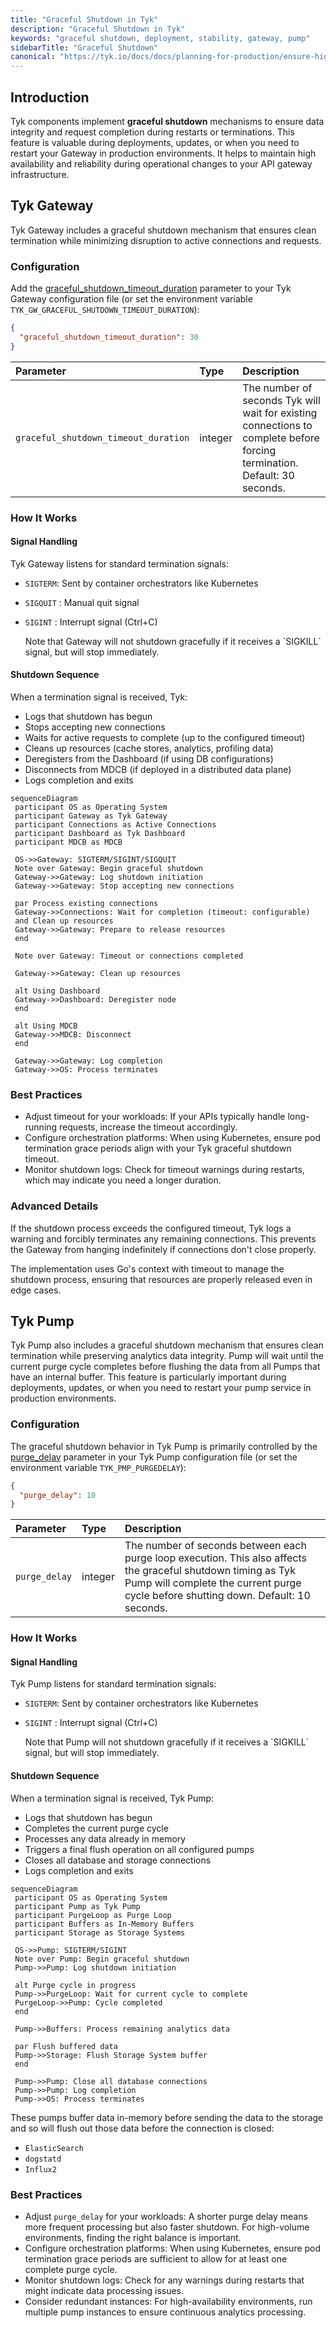 ```yaml
---
title: "Graceful Shutdown in Tyk"
description: "Graceful Shutdown in Tyk"
keywords: "graceful shutdown, deployment, stability, gateway, pump"
sidebarTitle: "Graceful Shutdown"
canonical: "https://tyk.io/docs/docs/planning-for-production/ensure-high-availability/graceful-shutdown"
---
```


## Introduction

Tyk components implement **graceful shutdown** mechanisms to ensure data integrity and request completion during restarts or terminations. This feature is valuable during deployments, updates, or when you need to restart your Gateway in production environments. It helps to maintain high availability and reliability during operational changes to your API gateway infrastructure.

## Tyk Gateway

Tyk Gateway includes a graceful shutdown mechanism that ensures clean termination while minimizing disruption to active connections and requests. 

### Configuration

Add the [graceful_shutdown_timeout_duration](/nightly/docs/tyk-oss-gateway/configuration#graceful_shutdown_timeout_duration) parameter to your Tyk Gateway configuration file (or set the environment variable `TYK_GW_GRACEFUL_SHUTDOWN_TIMEOUT_DURATION`):

```json
{
  "graceful_shutdown_timeout_duration": 30
}
```

| Parameter | Type | Description |
| :----------- | :------ | :------------- |
| `graceful_shutdown_timeout_duration` | integer | The number of seconds Tyk will wait for existing connections to complete before forcing termination. Default: 30 seconds. |

### How It Works

#### Signal Handling

Tyk Gateway listens for standard termination signals:

- `SIGTERM`: Sent by container orchestrators like Kubernetes
- `SIGQUIT` : Manual quit signal
- `SIGINT` : Interrupt signal (Ctrl+C)



    <Note>
    Note that Gateway will not shutdown gracefully if it receives a `SIGKILL` signal, but will stop immediately.
    </Note>

#### Shutdown Sequence

When a termination signal is received, Tyk:

- Logs that shutdown has begun
- Stops accepting new connections
- Waits for active requests to complete (up to the configured timeout)
- Cleans up resources (cache stores, analytics, profiling data)
- Deregisters from the Dashboard (if using DB configurations)
- Disconnects from MDCB (if deployed in a distributed data plane)
- Logs completion and exits

```mermaid
sequenceDiagram
 participant OS as Operating System
 participant Gateway as Tyk Gateway
 participant Connections as Active Connections
 participant Dashboard as Tyk Dashboard
 participant MDCB as MDCB
    
 OS->>Gateway: SIGTERM/SIGINT/SIGQUIT
 Note over Gateway: Begin graceful shutdown
 Gateway->>Gateway: Log shutdown initiation
 Gateway->>Gateway: Stop accepting new connections
    
 par Process existing connections
 Gateway->>Connections: Wait for completion (timeout: configurable)
 and Clean up resources
 Gateway->>Gateway: Prepare to release resources
 end
    
 Note over Gateway: Timeout or connections completed
    
 Gateway->>Gateway: Clean up resources
    
 alt Using Dashboard
 Gateway->>Dashboard: Deregister node
 end
    
 alt Using MDCB
 Gateway->>MDCB: Disconnect
 end
    
 Gateway->>Gateway: Log completion
 Gateway->>OS: Process terminates
```

### Best Practices

- Adjust timeout for your workloads: If your APIs typically handle long-running requests, increase the timeout accordingly.
- Configure orchestration platforms: When using Kubernetes, ensure pod termination grace periods align with your Tyk graceful shutdown timeout.
- Monitor shutdown logs: Check for timeout warnings during restarts, which may indicate you need a longer duration.

### Advanced Details

If the shutdown process exceeds the configured timeout, Tyk logs a warning and forcibly terminates any remaining connections. This prevents the Gateway from hanging indefinitely if connections don't close properly.

The implementation uses Go's context with timeout to manage the shutdown process, ensuring that resources are properly released even in edge cases.

## Tyk Pump

Tyk Pump also includes a graceful shutdown mechanism that ensures clean termination while preserving analytics data integrity. Pump will wait until the current purge cycle completes before flushing the data from all Pumps that have an internal buffer. This feature is particularly important during deployments, updates, or when you need to restart your pump service in production environments.


### Configuration

The graceful shutdown behavior in Tyk Pump is primarily controlled by the [purge_delay](/nightly/docs/tyk-pump/tyk-pump-configuration/tyk-pump-environment-variables#purge_delay) parameter in your Tyk Pump configuration file (or set the environment variable `TYK_PMP_PURGEDELAY`):

```json
{
  "purge_delay": 10
}
```

| Parameter | Type | Description |
| :----------- | :------ | :------------- |
| `purge_delay` | integer | The number of seconds between each purge loop execution. This also affects the graceful shutdown timing as Tyk Pump will complete the current purge cycle before shutting down. Default: 10 seconds. |

### How It Works

#### Signal Handling

Tyk Pump listens for standard termination signals:

- `SIGTERM`: Sent by container orchestrators like Kubernetes
- `SIGINT` : Interrupt signal (Ctrl+C)



    <Note>
    Note that Pump will not shutdown gracefully if it receives a `SIGKILL` signal, but will stop immediately.
    </Note>


#### Shutdown Sequence

When a termination signal is received, Tyk Pump:

- Logs that shutdown has begun
- Completes the current purge cycle
- Processes any data already in memory
- Triggers a final flush operation on all configured pumps
- Closes all database and storage connections
- Logs completion and exits

```mermaid
sequenceDiagram
 participant OS as Operating System
 participant Pump as Tyk Pump
 participant PurgeLoop as Purge Loop
 participant Buffers as In-Memory Buffers
 participant Storage as Storage Systems
    
 OS->>Pump: SIGTERM/SIGINT
 Note over Pump: Begin graceful shutdown
 Pump->>Pump: Log shutdown initiation
    
 alt Purge cycle in progress
 Pump->>PurgeLoop: Wait for current cycle to complete
 PurgeLoop->>Pump: Cycle completed
 end
    
 Pump->>Buffers: Process remaining analytics data
    
 par Flush buffered data
 Pump->>Storage: Flush Storage System buffer
 end
    
 Pump->>Pump: Close all database connections
 Pump->>Pump: Log completion
 Pump->>OS: Process terminates
```

These pumps buffer data in-memory before sending the data to the storage and so will flush out those data before the connection is closed:
- `ElasticSearch`
- `dogstatd`
- `Influx2`

### Best Practices

- Adjust `purge_delay` for your workloads: A shorter purge delay means more frequent processing but also faster shutdown. For high-volume environments, finding the right balance is important.
- Configure orchestration platforms: When using Kubernetes, ensure pod termination grace periods are sufficient to allow for at least one complete purge cycle.
- Monitor shutdown logs: Check for any warnings during restarts that might indicate data processing issues.
- Consider redundant instances: For high-availability environments, run multiple pump instances to ensure continuous analytics processing.

